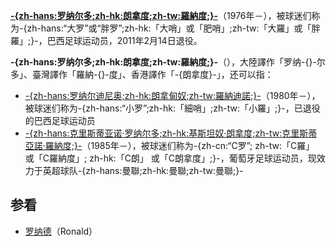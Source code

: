 {{noteTA
|1=zh-cn:罗纳尔多; zh-tw:羅納度; zh-hk:朗拿度
}}
'''[[罗纳尔多|-{zh-hans:罗纳尔多;zh-hk:朗拿度;zh-tw:羅納度;}-]]'''（1976年－），被球迷们称为-{zh-hans:“大罗”或“胖罗”;zh-hk:「大哨」或「肥哨」;zh-tw:「大羅」或「胖羅」;}-，巴西足球运动员，2011年2月14日退役。

'''-{zh-hans:罗纳尔多;zh-hk:朗拿度;zh-tw:羅納度;}-'''（{{lang|pt|Ronaldo}}），大陸譯作「罗纳-{}-尔多」、臺灣譯作「羅納-{}-度」、香港譯作「-{朗拿度}-」，还可以指：

* [[罗纳尔迪尼奥|-{zh-hans:罗纳尔迪尼奥;zh-hk:朗拿甸奴;zh-tw:羅納迪諾;}-]]（1980年－），被球迷们称为-{zh-hans:“小罗”;zh-hk:「細哨」;zh-tw:「小羅」;}-，已退役的巴西足球运动员
* [[基斯坦奴·朗拿度|-{zh-hans:克里斯蒂亚诺·罗纳尔多;zh-hk:基斯坦奴·朗拿度;zh-tw:克里斯蒂亞諾·羅納度;}-]]（1985年－），被球迷们称为-{zh-cn:“C罗”; zh-tw:「C羅」 或「C羅納度」; zh-hk:「C朗」 或「C朗拿度」;}-，葡萄牙足球运动员，现效力于英超球队-{zh-hans:曼聯;zh-hk:曼聯;zh-tw:曼聯;}-

== 参看 ==
* [[罗纳德|罗纳德]]（Ronald）

{{Disambig|Augustine|Cat=人名译名消歧义}}